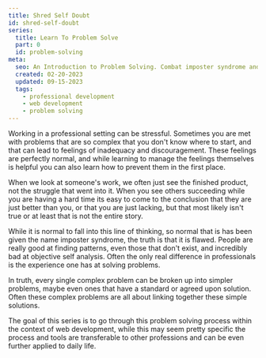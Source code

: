 ---
title: Shred Self Doubt
id: shred-self-doubt
series:
  title: Learn To Problem Solve
  part: 0
  id: problem-solving
meta:
  seo: An Introduction to Problem Solving. Combat imposter syndrome and learn how to approach problems llike a seasoned expert.
  created: 02-20-2023
  updated: 09-15-2023
  tags:
    - professional development
    - web development
    - problem solving
---

Working in a professional setting can be stressful. Sometimes you are met with problems that are so complex that you don't know where to start, and that can lead to feelings of inadequacy and discouragement. These feelings are perfectly normal, and while learning to manage the feelings themselves is helpful you can also learn how to prevent them in the first place.

When we look at someone's work, we often just see the finished product, not the struggle that went into it. When you see others succeeding while you are having a hard time its easy to come to the conclusion that they are just better than you, or that you are just lacking, but that most likely isn't true or at least that is not the entire story.

While it is normal to fall into this line of thinking, so normal that is has been given the name imposter syndrome, the truth is that it is flawed. People are really good at finding patterns, even those that don't exist, and incredibly bad at objective self analysis. Often the only real difference in professionals is the experience one has at solving problems.

In truth, every single complex problem can be broken up into simpler problems, maybe even ones that have a standard or agreed upon solution. Often these complex problems are all about linking together these simple solutions.

The goal of this series is to go through this problem solving process within the context of web development, while this may seem pretty specific the process and tools are transferable to other professions and can be even further applied to daily life.

